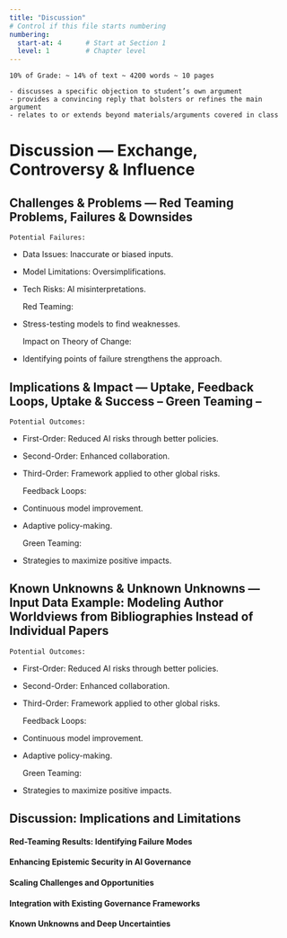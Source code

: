 ```yaml
---
title: "Discussion"
# Control if this file starts numbering
numbering:
  start-at: 4      # Start at Section 1
  level: 1         # Chapter level
---
```


```
10% of Grade: ~ 14% of text ~ 4200 words ~ 10 pages

- discusses a specific objection to student’s own argument
- provides a convincing reply that bolsters or refines the main argument
- relates to or extends beyond materials/arguments covered in class
```


# Discussion		—	Exchange, Controversy & Influence

## Challenges & Problems	—	Red Teaming Problems, Failures & Downsides

	Potential Failures:

* Data Issues: Inaccurate or biased inputs.  
* Model Limitations: Oversimplifications.  
* Tech Risks: AI misinterpretations.

	Red Teaming:

* Stress-testing models to find weaknesses.

	Impact on Theory of Change:

* Identifying points of failure strengthens the approach.

## Implications & Impact	—	Uptake, Feedback Loops, Uptake & Success – Green Teaming –

	Potential Outcomes:

* First-Order: Reduced AI risks through better policies.  
* Second-Order: Enhanced collaboration.  
* Third-Order: Framework applied to other global risks.

	Feedback Loops:

* Continuous model improvement.  
* Adaptive policy-making.

	Green Teaming:

* Strategies to maximize positive impacts.

## Known Unknowns & Unknown Unknowns	—	Input Data Example:	Modeling Author Worldviews from Bibliographies Instead of Individual Papers

	Potential Outcomes:

* First-Order: Reduced AI risks through better policies.  
* Second-Order: Enhanced collaboration.  
* Third-Order: Framework applied to other global risks.

	Feedback Loops:

* Continuous model improvement.  
* Adaptive policy-making.

	Green Teaming:

* Strategies to maximize positive impacts.


## Discussion: Implications and Limitations

#### Red-Teaming Results: Identifying Failure Modes

<!-- Present results from systematic attempts to find weaknesses in the approach, including data biases, model limitations, and inference failures. Discuss implications for the reliability of the system's outputs. -->

#### Enhancing Epistemic Security in AI Governance

<!-- Analyze how formal modeling can improve the quality of discourse in AI governance by making assumptions explicit, clarifying disagreements, and highlighting critical uncertainties. -->

#### Scaling Challenges and Opportunities

<!-- Discuss both technical and organizational challenges to scaling the approach, including computational requirements, data quality issues, and coordination mechanisms. Identify opportunities for further development. -->

#### Integration with Existing Governance Frameworks

<!-- Examine how the modeling approach could complement existing AI governance initiatives, including technical standards, regulatory frameworks, and international coordination mechanisms. -->

#### Known Unknowns and Deep Uncertainties

<!-- Acknowledge fundamental limitations of the approach, particularly regarding novel or unprecedented developments in AI that might fall outside the model's structure. Discuss strategies for maintaining model relevance despite deep uncertainty. -->
